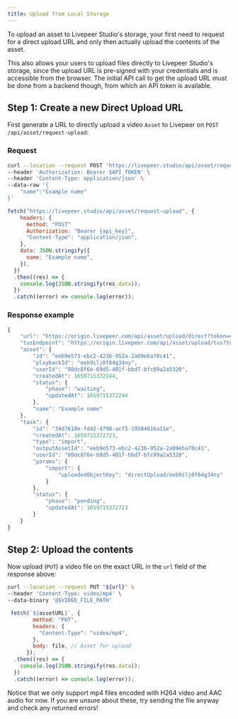 ```yaml
---
title: Upload from Local Storage
---
```


To upload an asset to Livepeer Studio's storage, your first need to request
for a direct upload URL and only then actually upload the contents of the asset.

This also allows your users to upload files directly to Livepeer Studio's storage, since the
upload URL is pre-signed with your credentials and is accessible from the
browser. The initial API call to get the upload URL must be done from a backend
though, from which an API token is available.

## Step 1: Create a new Direct Upload URL

First generate a URL to directly upload a video `Asset` to Livepeer on
`POST /api/asset/request-upload`:

### Request


<Tabs>
  <TabItem value="bash" label="bash">

```bash
curl --location --request POST 'https://livepeer.studio/api/asset/request-upload' \
--header 'Authorization: Bearer $API_TOKEN' \
--header 'Content-Type: application/json' \
--data-raw '{
    "name":"Example name"
}'
```

</TabItem>

<TabItem value="py" label="JavaScript">

```js
fetch("https://livepeer.studio/api/asset/request-upload", {
    headers: {
      method: "POST"
      Authorization: "Bearer {api_key}",
      "Content-Type": "application/json",
    },
    data: JSON.stringify({
      name: "Example name",
    }),
  })
  .then((res) => {
    console.log(JSON.stringify(res.data));
  })
  .catch((error) => console.log(error));
```

</TabItem>
</Tabs>


<!--
<Table
  data={[
    {
      parameter: <code>name</code>,
      type: <code>string</code>,
      description:
        "The name of the `Asset` containing a custom human-readable description or title.",
    },
  ]}
/> -->

### Response example

```jsx
{
    "url": "https://origin.livepeer.com/api/asset/upload/direct?token=eyJhbGciOiJIUzI1NiJ9.eyJtc2ciOiJoZWxsbyBoYWNrZXIsIHRoZXJlJ3Mgbm90aGluZyBmb3IgeW91IGhlcmUg8J-YhiJ9.1YDjmXsqLcgNyMSzT4kXl_kIni46_EuGX_xfqmC7e0Q",
    "tusEndpoint": "https://origin.livepeer.com/api/asset/upload/tus?token=eyJhbGciOiJIUzI1NiJ9.eyJtc2ciOiJoZWxsbyBoYWNrZXIsIHRoZXJlJ3Mgbm90aGluZyBmb3IgeW91IGhlcmUg8J-YhiJ9.1YDjmXsqLcgNyMSzT4kXl_kIni46_EuGX_xfqmC7e0Q"
    "asset": {
        "id": "eeb9e573-ebc2-4236-952a-2a09eba70c41",
        "playbackId": "eeb9ilj0f84g34ny",
        "userId": "80dc8f6e-69d5-401f-bbd7-bfc09a2a5320",
        "createdAt": 1659715372244,
        "status": {
            "phase": "waiting",
            "updatedAt": 1659715372244
        },
        "name": "Example name"
    },
    "task": {
        "id": "34d7618e-fd42-4798-acf5-19504616a11e",
        "createdAt": 1659715372723,
        "type": "import",
        "outputAssetId": "eeb9e573-ebc2-4236-952a-2a09eba70c41",
        "userId": "80dc8f6e-69d5-401f-bbd7-bfc09a2a5320",
        "params": {
            "import": {
                "uploadedObjectKey": "directUpload/eeb9ilj0f84g34ny"
            }
        },
        "status": {
            "phase": "pending",
            "updatedAt": 1659715372723
        }
    }
}
```

## Step 2: Upload the contents

Now upload (`PUT`) a video file on the exact URL in the `url` field of the
response above:



<Tabs>
  <TabItem value="bash" label="bash">

```bash
curl --location --request PUT "${url}" \
--header 'Content-Type: video/mp4' \
--data-binary '@$VIDEO_FILE_PATH'
```

</TabItem>

<TabItem value="py" label="Fetch">

```js
 fetch(`${assetURL}`, {
        method: "PUT",
        headers: {
          "Content-Type": "video/mp4",
        },
        body: file, // Asset for upload
      });
  .then((res) => {
    console.log(JSON.stringify(res.data));
  })
  .catch((error) => console.log(error));
```

</TabItem>
</Tabs>

Notice that we only support mp4 files encoded with H264 video and AAC audio for
now. If you are unsure about these, try sending the file anyway and check any
returned errors!
